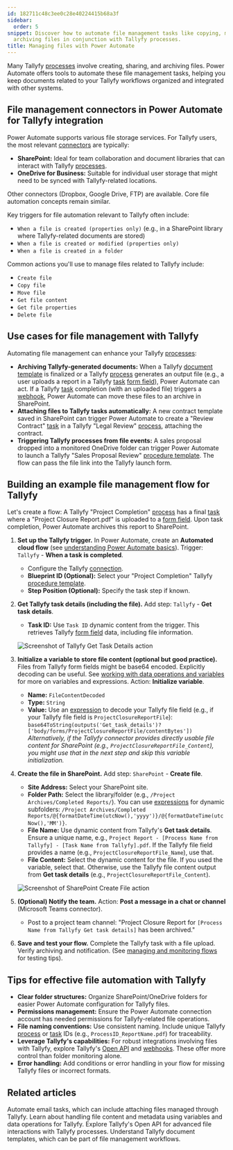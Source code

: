 ```yaml
---
id: 182711c48c3ee0c28e40224415b68a3f
sidebar:
  order: 5
snippet: Discover how to automate file management tasks like copying, moving, and
  archiving files in conjunction with Tallyfy processes.
title: Managing files with Power Automate
---
```


Many Tallyfy [processes](/products/pro/tracking-and-tasks/processes/) involve creating, sharing, and archiving files. Power Automate offers tools to automate these file management tasks, helping you keep documents related to your Tallyfy workflows organized and integrated with other systems.

## File management connectors in Power Automate for Tallyfy integration

Power Automate supports various file storage services. For Tallyfy users, the most relevant [connectors](/products/pro/integrations/middleware/power-automate/understanding-power-automate-basics/) are typically:

*   **SharePoint:** Ideal for team collaboration and document libraries that can interact with Tallyfy [processes](/products/pro/tracking-and-tasks/processes/).
*   **OneDrive for Business:** Suitable for individual user storage that might need to be synced with Tallyfy-related locations.

Other connectors (Dropbox, Google Drive, FTP) are available. Core file automation concepts remain similar.

Key triggers for file automation relevant to Tallyfy often include:

*   `When a file is created (properties only)` (e.g., in a SharePoint library where Tallyfy-related documents are stored)
*   `When a file is created or modified (properties only)`
*   `When a file is created in a folder`

Common actions you'll use to manage files related to Tallyfy include:

*   `Create file`
*   `Copy file`
*   `Move file`
*   `Get file content`
*   `Get file properties`
*   `Delete file`

## Use cases for file management with Tallyfy

Automating file management can enhance your Tallyfy [processes](/products/pro/tracking-and-tasks/processes/):

*   **Archiving Tallyfy-generated documents:** When a Tallyfy [document template](/products/pro/documenting/documents/) is finalized or a Tallyfy [process](/products/pro/tracking-and-tasks/processes/) generates an output file (e.g., a user uploads a report in a Tallyfy [task](/products/pro/tracking-and-tasks/tasks/) [form field](/products/pro/tracking-and-tasks/tasks/what-are-form-fields-in-tallyfy/)), Power Automate can act. If a Tallyfy [task](/products/pro/tracking-and-tasks/tasks/) completion (with an uploaded file) triggers a [webhook](/products/pro/integrations/webhooks/), Power Automate can move these files to an archive in SharePoint.
*   **Attaching files to Tallyfy tasks automatically:** A new contract template saved in SharePoint can trigger Power Automate to create a "Review Contract" [task](/products/pro/tracking-and-tasks/tasks/) in a Tallyfy "Legal Review" [process](/products/pro/tracking-and-tasks/processes/), attaching the contract.
*   **Triggering Tallyfy processes from file events:** A sales proposal dropped into a monitored OneDrive folder can trigger Power Automate to launch a Tallyfy "Sales Proposal Review" [procedure template](/products/pro/documenting/templates/). The flow can pass the file link into the Tallyfy launch form.

## Building an example file management flow for Tallyfy

Let's create a flow: A Tallyfy "Project Completion" [process](/products/pro/tracking-and-tasks/processes/) has a final [task](/products/pro/tracking-and-tasks/tasks/) where a "Project Closure Report.pdf" is uploaded to a [form field](/products/pro/tracking-and-tasks/tasks/what-are-form-fields-in-tallyfy/). Upon task completion, Power Automate archives this report to SharePoint.

<Steps>

1.  **Set up the Tallyfy trigger.**
    In Power Automate, create an **Automated cloud flow** (see [understanding Power Automate basics](/products/pro/integrations/middleware/power-automate/understanding-power-automate-basics/)).
    Trigger: `Tallyfy` - **When a task is completed**.
    *   Configure the Tallyfy [connection](/products/pro/integrations/middleware/power-automate/how-can-i-integrate-tallyfy-with-microsoft-power-automate/).
    *   **Blueprint ID (Optional):** Select your "Project Completion" Tallyfy [procedure template](/products/pro/documenting/templates/).
    *   **Step Position (Optional):** Specify the task step if known.

2.  **Get Tallyfy task details (including the file).**
    Add step: `Tallyfy` - **Get task details**.
    *   **Task ID:** Use `Task ID` dynamic content from the trigger.
    This retrieves Tallyfy [form field](/products/pro/tracking-and-tasks/tasks/what-are-form-fields-in-tallyfy/) data, including file information.

    ![Screenshot of Tallyfy Get Task Details action](mdc:/pro/integrations/middleware/power-automate/assets/tallyfy-get-task-details-file.png)

3.  **Initialize a variable to store file content (optional but good practice).**
    Files from Tallyfy form fields might be base64 encoded. Explicitly decoding can be useful. See [working with data operations and variables](/products/pro/integrations/middleware/power-automate/working-with-data-operations-and-variables/) for more on variables and expressions.
    Action: **Initialize variable**.
    *   **Name:** `FileContentDecoded`
    *   **Type:** `String`
    *   **Value:** Use an [expression](/products/pro/integrations/middleware/power-automate/advanced-conditions-and-expressions/) to decode your Tallyfy file field (e.g., if your Tallyfy file field is `ProjectClosureReportFile`):
        `base64ToString(outputs('Get_task_details')?['body/forms/ProjectClosureReportFile/contentBytes'])`
        *Alternatively, if the Tallyfy connector provides directly usable file content for SharePoint (e.g., `ProjectClosureReportFile_Content`), you might use that in the next step and skip this variable initialization.* 

4.  **Create the file in SharePoint.**
    Add step: `SharePoint` - **Create file**.
    *   **Site Address:** Select your SharePoint site.
    *   **Folder Path:** Select the library/folder (e.g., `/Project Archives/Completed Reports/`). You can use [expressions](/products/pro/integrations/middleware/power-automate/advanced-conditions-and-expressions/) for dynamic subfolders: `/Project Archives/Completed Reports/@{formatDateTime(utcNow(),'yyyy')}/@{formatDateTime(utcNow(),'MM')}`.
    *   **File Name:** Use dynamic content from Tallyfy's **Get task details**. Ensure a unique name, e.g., `Project Report - [Process Name from Tallyfy] - [Task Name from Tallyfy].pdf`. If the Tallyfy file field provides a name (e.g., `ProjectClosureReportFile_Name`), use that.
    *   **File Content:** Select the dynamic content for the file. If you used the variable, select that. Otherwise, use the Tallyfy file content output from **Get task details** (e.g., `ProjectClosureReportFile_Content`).

    ![Screenshot of SharePoint Create File action](mdc:/pro/integrations/middleware/power-automate/assets/sharepoint-create-file-from-tallyfy.png)

5.  **(Optional) Notify the team.**
    Action: **Post a message in a chat or channel** (Microsoft Teams connector).
    *   Post to a project team channel: "Project Closure Report for `[Process Name from Tallyfy Get task details]` has been archived."

6.  **Save and test your flow.**
    Complete the Tallyfy task with a file upload. Verify archiving and notification. (See [managing and monitoring flows](/products/pro/integrations/middleware/power-automate/managing-and-monitoring-power-automate-flows/) for testing tips).

</Steps>

## Tips for effective file automation with Tallyfy

*   **Clear folder structures:** Organize SharePoint/OneDrive folders for easier Power Automate configuration for Tallyfy files.
*   **Permissions management:** Ensure the Power Automate connection account has needed permissions for Tallyfy-related file operations.
*   **File naming conventions:** Use consistent naming. Include unique Tallyfy [process](/products/pro/tracking-and-tasks/processes/) or [task](/products/pro/tracking-and-tasks/tasks/) IDs (e.g., `ProcessID_ReportName.pdf`) for traceability.
*   **Leverage Tallyfy's capabilities:** For robust integrations involving files with Tallyfy, explore Tallyfy's [Open API](/products/pro/integrations/open-api/) and [webhooks](/products/pro/integrations/webhooks/). These offer more control than folder monitoring alone.
*   **Error handling:** Add conditions or error handling in your flow for missing Tallyfy files or incorrect formats.


## Related articles
<CardGrid>
<LinkTitleCard header="<b>Pro > Integrations > Middleware > Power Automate > Working with email automation in Power Automate</b>" href="/products/pro/integrations/middleware/power-automate/working-with-email-automation-in-power-automate/" > Automate email tasks, which can include attaching files managed through Tallyfy. </LinkTitleCard>
<LinkTitleCard header="<b>Pro > Integrations > Middleware > Power Automate > Working with data operations and variables</b>" href="/products/pro/integrations/middleware/power-automate/working-with-data-operations-and-variables/" > Learn about handling file content and metadata using variables and data operations for Tallyfy. </LinkTitleCard>
<LinkTitleCard header="<b>Pro > Integrations > Open API</b>" href="/products/pro/integrations/open-api/" > Explore Tallyfy's Open API for advanced file interactions with Tallyfy processes. </LinkTitleCard>
<LinkTitleCard header="<b>Pro > Documenting > Documents</b>" href="/products/pro/documenting/documents/" > Understand Tallyfy document templates, which can be part of file management workflows. </LinkTitleCard>
</CardGrid>